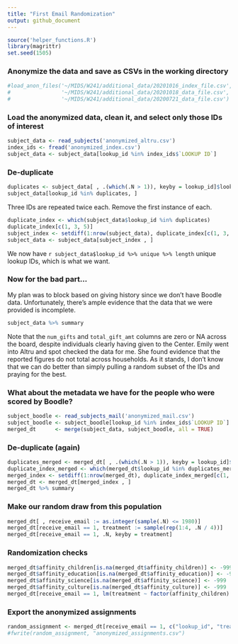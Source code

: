 ```yaml
---
title: "First Email Randomization"
output: github_document
---
```


```r
source('helper_functions.R')
library(magrittr)
set.seed(1505)
```

### Anonymize the data and save as CSVs in the working directory
```r
#load_anon_files('~/MIDS/W241/additional_data/20201016_index_file.csv',
#                '~/MIDS/W241/additional_data/20201018_data_file.csv',
#                '~/MIDS/W241/additional_data/20200721_data_file.csv')
```

### Load the anonymized data, clean it, and select only those IDs of interest
```r
subject_data <- read_subjects('anonymized_altru.csv')
index_ids <- fread('anonymized_index.csv')
subject_data <- subject_data[lookup_id %in% index_ids$`LOOKUP ID`]
```

### De-duplicate
```r
duplicates <- subject_data[ , .(which(.N > 1)), keyby = lookup_id]$lookup_id
subject_data[lookup_id %in% duplicates, ]
```

Three IDs are repeated twice each.  Remove the first instance of each.

```r
duplicate_index <- which(subject_data$lookup_id %in% duplicates)
duplicate_index[c(1, 3, 5)]
subject_index <- setdiff(1:nrow(subject_data), duplicate_index[c(1, 3, 5)])
subject_data <- subject_data[subject_index , ]
```

We now have `r subject_data$lookup_id %>% unique %>% length` unique lookup IDs, which is what we want.

### Now for the bad part...

My plan was to block based on giving history since we don't have Boodle data.  Unfortunately, there's ample evidence that the data that we were provided is incomplete.
```r
subject_data %>% summary
```

Note that the `num_gifts` and `total_gift_amt` columns are zero or NA across the board, despite individuals clearly having given to the Center.  Emily went into Altru and spot checked the data for me.  She found evidence that the reported figures do not total across households.  As it stands, I don't know that we can do better than simply pulling a random subset of the IDs and praying for the best.

### What about the metadata we have for the people who were scored by Boodle?
```r
subject_boodle <- read_subjects_mail('anonymized_mail.csv')
subject_boodle <- subject_boodle[lookup_id %in% index_ids$`LOOKUP ID`]
merged_dt      <- merge(subject_data, subject_boodle, all = TRUE)
```

### De-duplicate (again)
```r
duplicates_merged <- merged_dt[ , .(which(.N > 1)), keyby = lookup_id]$lookup_id
duplicate_index_merged <- which(merged_dt$lookup_id %in% duplicates_merged)
merged_index <- setdiff(1:nrow(merged_dt), duplicate_index_merged[c(1, 3)])
merged_dt <- merged_dt[merged_index , ]
merged_dt %>% summary
```

### Make our random draw from this population
```r
merged_dt[ , receive_email := as.integer(sample(.N) <= 1980)]
merged_dt[receive_email == 1, treatment := sample(rep(1:4, .N / 4))]
merged_dt[receive_email == 1, .N, keyby = treatment]
```
### Randomization checks
```r
merged_dt$affinity_children[is.na(merged_dt$affinity_children)] <- -999
merged_dt$affinity_education[is.na(merged_dt$affinity_education)] <- -999
merged_dt$affinity_science[is.na(merged_dt$affinity_science)] <- -999
merged_dt$affinity_culture[is.na(merged_dt$affinity_culture)] <- -999
merged_dt[receive_email == 1, lm(treatment ~ factor(affinity_children) + factor(affinity_education) + factor(affinity_science) + factor(affinity_culture) + factor(is_member.x))] %>% summary
```

### Export the anonymized assignments
```r
random_assignment <- merged_dt[receive_email == 1, c("lookup_id", "treatment")]
#fwrite(random_assignment, "anonymized_assignments.csv")
```

